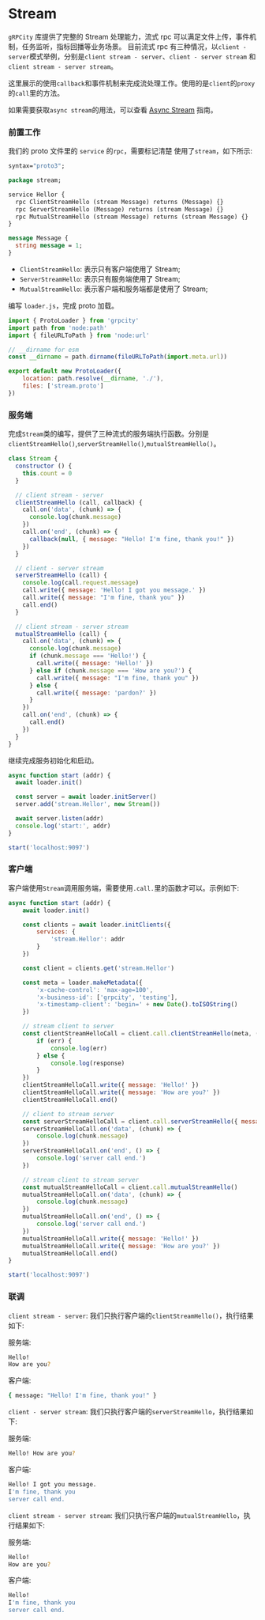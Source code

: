 # Stream

`gRPCity` 库提供了完整的 Stream 处理能力，流式 rpc 可以满足文件上传，事件机制，任务监听，指标回播等业务场景。
目前流式 rpc 有三种情况，以`client - server`模式举例，分别是`client stream - server`、`client - server stream` 和 `client stream - server stream`。

这里展示的使用`callback`和事件机制来完成流处理工作。使用的是`client`的`proxy`的`call`里的方法。

如果需要获取`async stream`的用法，可以查看 [Async Stream](/zh/guide/async-stream) 指南。

### 前置工作

我们的 proto 文件里的 `service` 的`rpc`，需要标记清楚 使用了`stream`，如下所示:

```proto filename="stream.proto"
syntax="proto3";

package stream;

service Hellor {
  rpc ClientStreamHello (stream Message) returns (Message) {}
  rpc ServerStreamHello (Message) returns (stream Message) {}
  rpc MutualStreamHello (stream Message) returns (stream Message) {}
}

message Message {
  string message = 1;
}
```

- `ClientStreamHello`: 表示只有客户端使用了 Stream;
- `ServerStreamHello`: 表示只有服务端使用了 Stream;
- `MutualStreamHello`: 表示客户端和服务端都是使用了 Stream;

编写 `loader.js`，完成 proto 加载。

```js filename="./loader.js"
import { ProtoLoader } from 'grpcity'
import path from 'node:path'
import { fileURLToPath } from 'node:url'

// __dirname for esm
const __dirname = path.dirname(fileURLToPath(import.meta.url))

export default new ProtoLoader({
    location: path.resolve(__dirname, './'),
    files: ['stream.proto']
})
```

### 服务端

完成`Stream`类的编写，提供了三种流式的服务端执行函数。分别是`clientStreamHello()`,`serverStreamHello()`,`mutualStreamHello()`。

```js filename="./server.js"
class Stream {
  constructor () {
    this.count = 0
  }

  // client stream - server
  clientStreamHello (call, callback) {
    call.on('data', (chunk) => {
      console.log(chunk.message)
    })
    call.on('end', (chunk) => {
      callback(null, { message: "Hello! I'm fine, thank you!" })
    })
  }

  // client - server stream
  serverStreamHello (call) {
    console.log(call.request.message)
    call.write({ message: 'Hello! I got you message.' })
    call.write({ message: "I'm fine, thank you" })
    call.end()
  }

  // client stream - server stream
  mutualStreamHello (call) {
    call.on('data', (chunk) => {
      console.log(chunk.message)
      if (chunk.message === 'Hello!') {
        call.write({ message: 'Hello!' })
      } else if (chunk.message === 'How are you?') {
        call.write({ message: "I'm fine, thank you" })
      } else {
        call.write({ message: 'pardon?' })
      }
    })
    call.on('end', (chunk) => {
      call.end()
    })
  }
}
```

继续完成服务初始化和启动。

```js filename="./server.js"
async function start (addr) {
  await loader.init()

  const server = await loader.initServer()
  server.add('stream.Hellor', new Stream())

  await server.listen(addr)
  console.log('start:', addr)
}

start('localhost:9097')
```

### 客户端

客户端使用`Stream`调用服务端，需要使用`.call.`里的函数才可以。示例如下:

```js filename="./client.js"
async function start (addr) {
    await loader.init()

    const clients = await loader.initClients({
        services: {
            'stream.Hellor': addr
        }
    })

    const client = clients.get('stream.Hellor')

    const meta = loader.makeMetadata({
        'x-cache-control': 'max-age=100',
        'x-business-id': ['grpcity', 'testing'],
        'x-timestamp-client': 'begin=' + new Date().toISOString()
    })

    // stream client to server
    const clientStreamHelloCall = client.call.clientStreamHello(meta, (err, response) => {
        if (err) {
            console.log(err)
        } else {
            console.log(response)
        }
    })
    clientStreamHelloCall.write({ message: 'Hello!' })
    clientStreamHelloCall.write({ message: 'How are you?' })
    clientStreamHelloCall.end()

    // client to stream server
    const serverStreamHelloCall = client.call.serverStreamHello({ message: 'Hello! How are you?' })
    serverStreamHelloCall.on('data', (chunk) => {
        console.log(chunk.message)
    })
    serverStreamHelloCall.on('end', () => {
        console.log('server call end.')
    })

    // stream client to stream server
    const mutualStreamHelloCall = client.call.mutualStreamHello()
    mutualStreamHelloCall.on('data', (chunk) => {
        console.log(chunk.message)
    })
    mutualStreamHelloCall.on('end', () => {
        console.log('server call end.')
    })
    mutualStreamHelloCall.write({ message: 'Hello!' })
    mutualStreamHelloCall.write({ message: 'How are you?' })
    mutualStreamHelloCall.end()
}

start('localhost:9097')
```

### 联调

`client stream - server`: 我们只执行客户端的`clientStreamHello()`，执行结果如下:

服务端:
```bash filename="Terminal"
Hello!
How are you?
```

客户端:
```bash filename="Terminal"
{ message: "Hello! I'm fine, thank you!" }
```

`client - server stream`: 我们只执行客户端的`serverStreamHello`，执行结果如下:

服务端:
```bash filename="Terminal"
Hello! How are you?
```

客户端:
```bash filename="Terminal"
Hello! I got you message.
I'm fine, thank you
server call end.
```


`client stream - server stream`: 我们只执行客户端的`mutualStreamHello`，执行结果如下:


服务端:
```bash filename="Terminal"
Hello!
How are you?
```

客户端:
```bash filename="Terminal"
Hello!
I'm fine, thank you
server call end.
```
